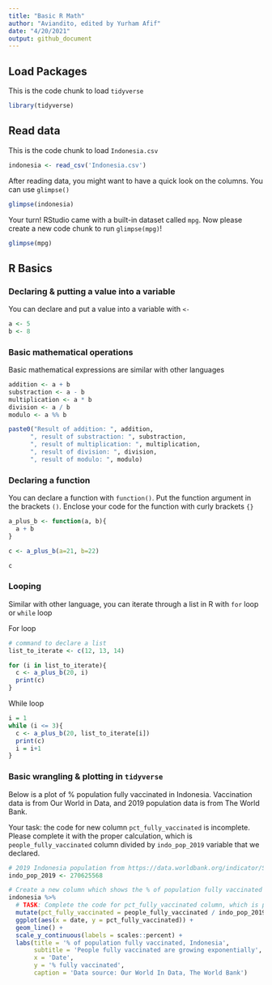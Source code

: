 ```yaml
---
title: "Basic R Math"
author: "Aviandito, edited by Yurham Afif"
date: "4/20/2021"
output: github_document
---
```


## Load Packages

This is the code chunk to load `tidyverse`

```r
library(tidyverse)
```

## Read data

This is the code chunk to load `Indonesia.csv`

```r
indonesia <- read_csv('Indonesia.csv')
```

After reading data, you might want to have a quick look on the columns. You can use `glimpse()`

```r
glimpse(indonesia)
```

Your turn! RStudio came with a built-in dataset called `mpg`. Now please create a new code chunk to run `glimpse(mpg)`!
```r
glimpse(mpg)
```

## R Basics

### Declaring & putting a value into a variable

You can declare and put a value into a variable with `<-`

```r
a <- 5
b <- 8
```

### Basic mathematical operations

Basic mathematical expressions are similar with other languages

```r
addition <- a + b
substraction <- a - b
multiplication <- a * b
division <- a / b
modulo <- a %% b

paste0("Result of addition: ", addition,
      ", result of substraction: ", substraction,
      ", result of multiplication: ", multiplication,
      ", result of division: ", division,
      ", result of modulo: ", modulo)
```

### Declaring a function

You can declare a function with `function()`. Put the function argument in the brackets `()`. Enclose your code for the function with curly brackets `{}`

```r
a_plus_b <- function(a, b){
  a + b
}

c <- a_plus_b(a=21, b=22)

c
```

### Looping

Similar with other language, you can iterate through a list in R with `for` loop or `while` loop

For loop

```r
# command to declare a list
list_to_iterate <- c(12, 13, 14)

for (i in list_to_iterate){
  c <- a_plus_b(20, i)
  print(c)
}
```

While loop

```r
i = 1
while (i <= 3){
  c <- a_plus_b(20, list_to_iterate[i])
  print(c)
  i = i+1
}
```

### Basic wrangling & plotting in `tidyverse`

Below is a plot of % population fully vaccinated in Indonesia. Vaccination data is from Our World in Data, and 2019 population data is from The World Bank.

Your task: the code for new column `pct_fully_vaccinated` is incomplete. Please complete it with the proper calculation, which is `people_fully_vaccinated` column divided by `indo_pop_2019` variable that we declared.

```r
# 2019 Indonesia population from https://data.worldbank.org/indicator/SP.POP.TOTL?locations=ID
indo_pop_2019 <- 270625568

# Create a new column which shows the % of population fully vaccinated
indonesia %>%
  # TASK: Complete the code for pct_fully_vaccinated column, which is people_fully_vaccinated divided by indo_pop_2019
  mutate(pct_fully_vaccinated = people_fully_vaccinated / indo_pop_2019) %>%
  ggplot(aes(x = date, y = pct_fully_vaccinated)) +
  geom_line() +
  scale_y_continuous(labels = scales::percent) +
  labs(title = '% of population fully vaccinated, Indonesia',
       subtitle = 'People fully vaccinated are growing exponentially',
       x = 'Date',
       y = '% fully vaccinated',
       caption = 'Data source: Our World In Data, The World Bank')
```
